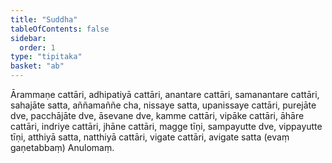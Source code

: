 ```yaml
---
title: "Suddha"
tableOfContents: false
sidebar:
  order: 1
type: "tipitaka"
basket: "ab"
---
```



<DynamicBreadcrumb />

<Division number="195">

<Paragraph number="529">
Ārammaṇe cattāri, adhipatiyā cattāri, anantare cattāri, samanantare cattāri, sahajāte satta, aññamaññe cha, nissaye satta, upanissaye cattāri, purejāte dve, pacchājāte dve, āsevane dve, kamme cattāri, vipāke cattāri, āhāre cattāri, indriye cattāri, jhāne cattāri, magge tīṇi, sampayutte dve, vippayutte tīṇi, atthiyā satta, natthiyā cattāri, vigate cattāri, avigate satta (evaṃ gaṇetabbaṃ)

</Paragraph>
</Division>

<Paragraph number="530" type="center">
Anulomaṃ.
</Paragraph>